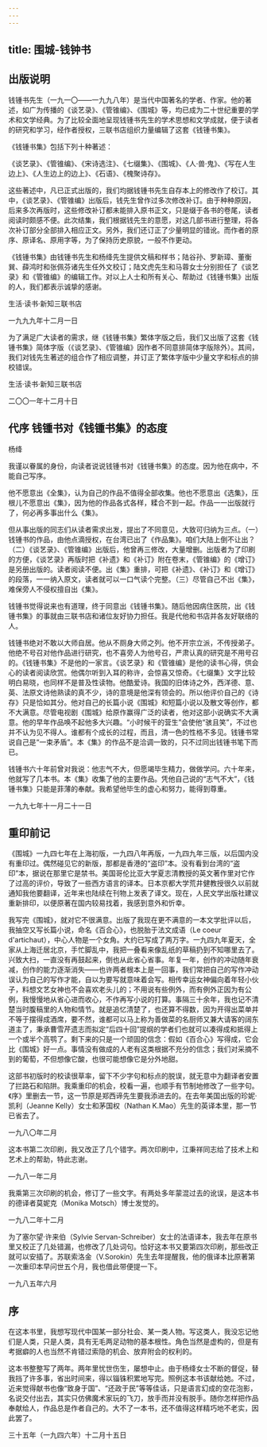 ```yaml
---
---
---
```

title: 围城-钱钟书
---



## 出版说明

钱锺书先生（一九一〇——一九九八年）是当代中国著名的学者、作家。他的著述，如广为传播的《谈艺录》、《管锥编》、《围城》等，均已成为二十世纪重要的学术和文学经典。为了比较全面地呈现钱锺书先生的学术思想和文学成就，便于读者的研究和学习，经作者授权，三联书店组织力量编辑了这套《钱锺书集》。

《钱锺书集》包括下列十种著述：

《谈艺录》、《管锥编》、《宋诗选注》、《七缀集》、《围城》、《人·兽·鬼》、《写在人生边上》、《人生边上的边上》、《石语》、《槐聚诗存》。

这些著述中，凡已正式出版的，我们均据钱锺书先生自存本上的修改作了校订。其中，《谈艺录》、《管锥编》出版后，钱先生曾作过多次修改补订。由于种种原因，后来多次再版时，这些修改补订都未能排入原书正文，只是缀于各书的卷尾，读者阅读时颇感不便。此次结集，我们根据钱先生的意愿，对这几部书进行整理，将各次补订部分全部排入相应正文。另外，我们还订正了少量明显的错讹。而作者的原序、原译名、原用字等，为了保持历史原貌，一般不作更动。

《钱锺书集》由钱锺书先生和杨绛先生提供文稿和样书；陆谷孙、罗新璋、董衡巽、薛鸿时和张佩芬诸先生任外文校订；陆文虎先生和马蓉女士分别担任了《谈艺录》和《管锥编》的编辑工作。对以上人士和所有关心、帮助过《钱锺书集》出版的人，我们都表示诚挚的感谢。

生活·读书·新知三联书店

一九九九年十二月一日

为了满足广大读者的需求，继《钱锺书集》繁体字版之后，我们又出版了这套《钱锺书集》简体字版（《谈艺录》、《管锥编》因作者不同意排简体字版除外）。其间，我们对钱先生著述的组合作了相应调整，并订正了繁体字版中少量文字和标点的排校错误。

生活·读书·新知三联书店

二〇〇一年十二月十日



## 代序 钱锺书对《钱锺书集》的态度

杨绛

我谨以眷属的身份，向读者说说钱锺书对《钱锺书集》的态度。因为他在病中，不能自己写序。

他不愿意出《全集》，认为自己的作品不值得全部收集。他也不愿意出《选集》，压根儿不愿意出《集》，因为他的作品各式各样，糅合不到一起。作品一一出版就行了，何必再多事出什么《集》。

但从事出版的同志们从读者需求出发，提出了不同意见，大致可归纳为三点。（一）钱锺书的作品，由他点滴授权，在台湾已出了《作品集》。咱们大陆上倒不让出？（二）《谈艺录》、《管锥编》出版后，他曾再三修改，大量增删。出版者为了印刷的方便，《谈艺录》再版时把《补遗》和《补订》附在卷末，《管锥编》的《增订》是另册出版的。读者阅读不便。出《集》重排，可把《补遗》、《补订》和《增订》的段落，一一纳入原文，读者就可以一口气读个完整。（三）尽管自己不出《集》，难保旁人不侵权擅自出《集》。

钱锺书觉得说来也有道理，终于同意出《钱锺书集》。随后他因病住医院，出《钱锺书集》的事就由三联书店和诸位友好协力担任。我是代他和书店并各友好联络的人。

钱锺书绝对不敢以大师自居。他从不厕身大师之列。他不开宗立派，不传授弟子。他绝不号召对他作品进行研究，也不喜旁人为他号召，严肃认真的研究是不用号召的。《钱锺书集》不是他的一家言。《谈艺录》和《管锥编》是他的读书心得，供会心的读者阅读欣赏。他偶尔听到入耳的称许，会惊喜又惊奇。《七缀集》文字比较明白易晓，也同样不是普及性读物。他酷爱诗。我国的旧体诗之外，西洋德、意、英、法原文诗他熟读的真不少，诗的意境是他深有领会的。所以他评价自己的《诗存》只是恰如其分。他对自己的长篇小说《围城》和短篇小说以及散文等创作，都不大满意。尽管电视剧《围城》给原作赢得广泛的读者，他对这部小说确实不大满意。他的早年作品唤不起他多大兴趣。“小时候干的营生”会使他“骇且笑”，不过也并不认为见不得人。谁都有个成长的过程，而且，清一色的性格不多见。钱锺书常说自己是“一束矛盾”。本《集》的作品不是洽调一致的，只不过同出钱锺书笔下而已。

钱锺书六十年前曾对我说：他志气不大，但愿竭毕生精力，做做学问。六十年来，他就写了几本书。本《集》收集了他的主要作品。凭他自己说的“志气不大”，《钱锺书集》只能是菲薄的奉献。我希望他毕生的虚心和努力，能得到尊重。

一九九七年十一月二十一日



## 重印前记

《围城》一九四七年在上海初版，一九四八年再版，一九四九年三版，以后国内没有重印过。偶然碰见它的新版，那都是香港的“盗印”本。没有看到台湾的“盗印”本，据说在那里它是禁书。美国哥伦比亚大学夏志清教授的英文著作里对它作了过高的评价，导致了一些西方语言的译本。日本京都大学荒井健教授很久以前就通知我他要翻译，近年来也陆续在刊物上发表了译文。现在，人民文学出版社建议重新排印，以便原著在国内较易找着，我感到意外和忻幸。

我写完《围城》，就对它不很满意。出版了我现在更不满意的一本文学批评以后，我抽空又写长篇小说，命名《百合心》，也脱胎于法文成语（Le coeur d'artichaut），中心人物是一个女角。大约已写成了两万字。一九四九年夏天，全家从上海迁居北京，手忙脚乱中，我把一叠看来像乱纸的草稿扔到不知哪里去了。兴致大扫，一直没有再鼓起来，倒也从此省心省事。年复一年，创作的冲动随年衰减，创作的能力逐渐消失——也许两者根本上是一回事，我们常把自己的写作冲动误认为自己的写作才能，自以为要写就意味着会写。相传幸运女神偏向着年轻小伙子，料想文艺女神也不会喜欢老头儿的；不用说有些例外，而有例外正因为有公例，我慢慢地从省心进而收心，不作再写小说的打算。事隔三十余年，我也记不清楚当时腹稿里的人物和情节。就是追忆清楚了，也还算不得数，因为开得出菜单并不等于摆得成酒席，要不然，谁都可以马上称为善做菜的名厨师又兼大请客的阔东道主了，秉承曹雪芹遗志而拟定“后四十回”提纲的学者们也就可以凑得成和抵得上一个或半个高鹗了。剩下来的只是一个顽固的信念：假如《百合心》写得成，它会比《围城》好一点。事情没有做成的人老有这类根据不充分的信念；我们对采摘不到的葡萄，不但想像它酸，也很可能想像它是分外地甜。

这部书初版时的校读很草率，留下不少字句和标点的脱误，就无意中为翻译者安置了拦路石和陷阱。我乘重印的机会，校看一遍，也顺手有节制地修改了一些字句。《序》里删去一节，这一节原是郑西谛先生要我添进去的。在去年美国出版的珍妮·凯利（Jeanne Kelly）女士和茅国权（Nathan K.Mao）先生的英译本里，那一节已省去了。

一九八〇年二月

这本书第二次印刷，我又改正了几个错字。两次印刷中，江秉祥同志给了技术上和艺术上的帮助，特此志谢。

—九八一年二月

我乘第三次印刷的机会，修订了一些文字。有两处多年蒙混过去的讹误，是这本书的德译者莫妮克（Monika Motsch）博士发觉的。

一九八二年十二月

为了塞尔望·许来伯（Sylvie Servan-Schreiber）女士的法语译本，我去年在原书里又校正了几处错漏，也修改了几处词句。恰好这本书又要第四次印刷，那些改正就可以安插了。苏联索洛金（V.Sorokin）先生去年提醒我，他的俄译本比原著第一次重印本早问世五个月，我也借此带便提一下。

一九八五年六月



## 序

在这本书里，我想写现代中国某一部分社会、某一类人物。写这类人，我没忘记他们是人类，只是人类，具有无毛两足动物的基本根性。角色当然是虚构的，但是有考据癖的人也当然不肯错过索隐的机会、放弃附会的权利的。

这本书整整写了两年。两年里忧世伤生，屡想中止。由于杨绛女士不断的督促，替我挡了许多事，省出时间来，得以锱铢积累地写完。照例这本书该献给她。不过，近来觉得献书也像“致身于国”、“还政于民”等等佳话，只是语言幻成的空花泡影，名说交付出去，其实只仿佛魔术家玩的飞刀，放手而并没有脱手。随你怎样把作品奉献给人，作品总是作者自己的。大不了一本书，还不值得这样精巧地不老实，因此罢了。

三十五年（一九四六年）十二月十五日